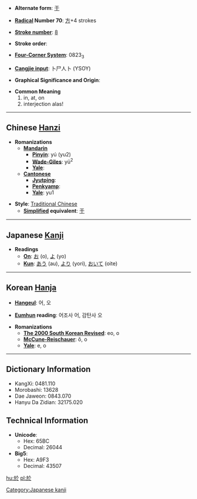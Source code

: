* '''Alternate form''': [[于]]

* '''[[Wiktionary:Chinese radical index| Radical]] Number 70''': [[Wiktionary:Chinese radical index 方|方]]+4 strokes

* '''[[Wiktionary:Chinese total strokes index|Stroke number]]''': [[Wiktionary:Chinese total strokes index 8|8]]

* '''Stroke order''': 

* '''[[Wiktionary:Chinese four corner index|Four-Corner System]]''': 0823<sub>3</sub>

* '''[[Wiktionary:Chinese Cangjie index|Cangjie input]]''': 卜尸人卜 (YSOY)

* '''Graphical Significance and Origin''': 

* '''Common Meaning'''
*#in, at, on
*# interjection alas!


----

== Chinese [[Hanzi]] ==

* '''Romanizations'''
** '''[[Mandarin]]'''
*** '''[[Pinyin]]''': yú (yu2)
*** '''[[Wade-Giles]]''': yü<sup>2</sup>
*** '''[[Yale]]''': 
** '''[[Cantonese]]'''
*** '''[[Jyutping]]''':
*** '''[[Penkyamp]]''': 
*** '''[[Yale]]''': yu1

* '''Style''': [[Traditional Chinese]] 
** '''[[Simplified Chinese|Simplified]] equivalent''': [[于]]


----

== Japanese [[Kanji]] ==

* '''Readings'''
** '''[[On]]''': [[お]] (o), [[よ]] (yo)
** '''[[Kun]]''': [[あう]] (au), [[より]] (yori), [[おいて]] (oite)

[[Category:Japanese kanji]]
----

== Korean [[Hanja]] ==

* '''[[Hangeul]]''': 어, 오

* '''[[Eumhun]] reading''': 어조사 어, 감탄사 오

* '''Romanizations'''
** '''[[The 2000 South Korean Revised Romanization|The 2000 South Korean Revised]]''': eo, o
** '''[[McCune-Reischauer]]''': ŏ, o
** '''[[Yale]]''': e, o

----

== Dictionary Information ==

* KangXi: 0481.110
* Morobashi: 13628
* Dae Jaweon: 0843.070
* Hanyu Da Zidian: 32175.020

== Technical Information ==

* '''Unicode''':
** Hex: 65BC
** Decimal: 26044
* '''Big5''':
** Hex: A9F3
** Decimal: 43507

[[hu:於]]
[[pl:於]]